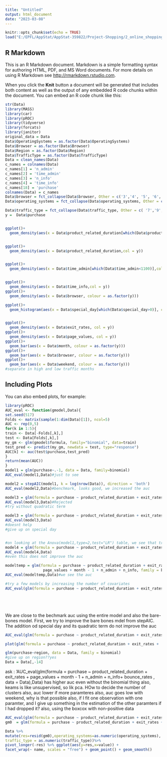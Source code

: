 ```yaml
---
title: "Untitled"
output: html_document
date: "2023-03-08"
---
```


```r
knitr::opts_chunk$set(echo = TRUE)
load("E:/EPFL/AppStat/AppStat-359822/Project-Shopping/2_online_shopping.RData")
```

## R Markdown

This is an R Markdown document. Markdown is a simple formatting syntax for authoring HTML, PDF, and MS Word documents. For more details on using R Markdown see <http://rmarkdown.rstudio.com>.

When you click the **Knit** button a document will be generated that includes both content as well as the output of any embedded R code chunks within the document. You can embed an R code chunk like this:

```r
str(Data)
library(MASS)
library(car)
library(pROC)
library(tidyverse)
library(forcats)
library(janitor)
original_data = Data
Data$OperatingSystems = as.factor(Data$OperatingSystems)
Data$Browser = as.factor(Data$Browser)
Data$Region = as.factor(Data$Region)
Data$TrafficType = as.factor(Data$TrafficType)
Data = clean_names(Data)
c_names = colnames(Data)
c_names[1] = 'n_admin'
c_names[2] = 'time_admin'
c_names[3] = 'n_info'
c_names[4] = 'time_info'
c_names[18] = 'purchase'
colnames(Data) = c_names
Data$browser = fct_collapse(Data$browser, Other = c('3','4', '5', '6','7','8','9','10','11','12','13'))
Data$operating_systems = fct_collapse(Data$operating_systems, Other = c('5','6', '7','8'))

Data$traffic_type = fct_collapse(Data$traffic_type, Other = c( '7','9','12','14','15','16','17','18','19'))
y =  Data$purchase


ggplot()+
  geom_density(aes(x = Data$product_related_duration[which(Data$product_related_duration <110)],col = y[which(   Data$product_related_duration <110)]))


ggplot()+
  geom_density(aes(x = Data$product_related_duration,col = y))


ggplot()+
  geom_density(aes(x = Data$time_admin[which(Data$time_admin<1100)],col = y[which(Data$time_admin<1100)]))


ggplot()+
  geom_density(aes(x = Data$time_info,col = y))
ggplot()+
  geom_density(aes(x = Data$browser, colour = as.factor(y)))

ggplot()+
  geom_histogram(aes(x = Data$special_day[which(Data$special_day>0)], col = y[which(Data$special_day>0)]))


ggplot()+
  geom_density(aes(x = Data$exit_rates, col = y))
ggplot()+
  geom_density(aes(x = Data$page_values, col = y))
ggplot()+
  geom_bar(aes(x = Data$month, colour = as.factor(y)))
ggplot()+
  geom_bar(aes(x = Data$browser, colour = as.factor(y)))
ggplot()+
  geom_bar(aes(x = Data$weekend, colour = as.factor(y)))
#separate in high and low traffic months  
```

## Including Plots

You can also embed plots, for example:

```r
library(pROC)
AUC_eval <- function(gmodel,Data){
set.seed(517)
Folds <- matrix(sample(1:dim(Data)[1]), ncol=5)
AUC <- rep(0,5)
for(k in 1:5){
train <- Data[-Folds[,k],]
test <- Data[Folds[,k],]
my_gm <- glm(gmodel$formula, family="binomial", data=train)
test_pred <- predict(my_gm, newdata = test, type="response")
AUC[k] <- auc(test$purchase,test_pred)
}
return(mean(AUC))
}
model1 = glm(purchase~.-1, data = Data, family=binomial)
AUC_eval(model1,Data)#just to see

model2 = stepAIC(model1, k = log(nrow(Data)), direction = 'both')
AUC_eval(model2,Data)#benchmark, looks good, we increased the auc

model3 = glm(formula = purchase ~ product_related_duration + exit_rates + page_values + month + visitor_type + special_day + I(special_day^2)- 1, data = Data, family = binomial)
AUC_eval(model3,Data)#Rejected
#try without quadratic term

model3 = glm(formula = purchase ~ product_related_duration + exit_rates + page_values + month + visitor_type + special_day - 1, data = Data, family = binomial)
AUC_eval(model3,Data)
#doesnt help
#give up on special day


#on looking at the Anova(model1,type=2,test="LR") table, we see that traffic type seems inmportant but is not in the model. we introduct it
model4 = glm(formula = purchase ~ product_related_duration + exit_rates + page_values + month + visitor_type + traffic_type - 1, data = Data, family = binomial)
AUC_eval(model4,Data)
#even this does not improve the auc

modeltemp = glm(formula = purchase ~ product_related_duration + exit_rates + 
                 page_values + month - 1 + n_admin + n_info, family = binomial, data = Data)
AUC_eval(modeltemp,Data)#we see the auc

#try a few models by increasing the number of covariates
AUC_eval(glm(formula = purchase ~ product_related_duration + exit_rates +        page_values + month - 1 + n_admin + n_info+ bounce_rates , family = binomial, data = Data),Data)#we see the 






```
We are close to the bechmark auc using the entire model and also the bare-bones model.
First, we try to improve the bare bones mdel from stepAIC. The addition od special day and its quadratic term do not improve the auc

```r
AUC_eval(glm(formula = purchase ~ product_related_duration + exit_rates +        page_values + month - 1 + n_admin + n_info*time_info+ bounce_rates , family = binomial, data = Data),Data)#we see the 

plot(glm(formula = purchase ~ product_related_duration + exit_rates +        page_values + month - 1 + n_admin + n_info*time_info+ bounce_rates , family = binomial, data = Data))#remove some observations?
```


```r
glm(purchase~region, data = Data, family = binomial)
#give up on region??yes
Data = Data[,-14]

```









ask :
'AUC_eval(glm(formula = purchase ~ product_related_duration + exit_rates +        page_values + month - 1 + n_admin + n_info+ bounce_rates , data = Data),Data)
has higher auc even without the binomial thing
 also, keams is like unsupervised, so lik pca. HOw to decide the number of clusters
 also, auc lower if more paramteres
 also, auc goes low with weekend, why is that possible
 also, if I fit one observation with one paramter, and I give up something in the estimation of the other paramters if I had dropped it?
 also, using the boxcox with non-positive data
 
 
 
 
```r
AUC_eval(glm(formula = purchase ~ product_related_duration + exit_rates + page_values + month - 1 + n_admin + n_info*time_info+ bounce_rates , family = binomial, data = Data),Data)#we see the 
gm0  = glm(formula = purchase ~ product_related_duration + exit_rates + page_values + month - 1 + n_admin + n_info*time_info+ bounce_rates , family = binomial, data = Data)
```
 
```r
Data %>%
mutate(res=resid(gm0),operating_systems=as.numeric(operating_systems), browser=as.numeric(browser), #region = as.numeric(region), 
traffic_type = as.numeric(traffic_type))%>%
pivot_longer(-res) %>% ggplot(aes(y=res,x=value)) +
facet_wrap(~ name, scales = "free") + geom_point() + geom_smooth()








```

